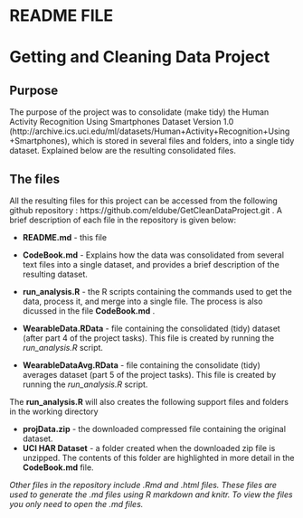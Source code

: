 # README FILE
# Getting and Cleaning Data Project

## Purpose

The purpose of the project was to consolidate (make tidy) the Human Activity Recognition Using Smartphones Dataset Version 1.0 (http://archive.ics.uci.edu/ml/datasets/Human+Activity+Recognition+Using+Smartphones), which is stored in several files and folders, into a single tidy dataset. Explained below are the resulting consolidated files.

## The files 
All the resulting files for this project can be accessed from the following github repository : https://github.com/eldube/GetCleanDataProject.git .
A brief description of each file in the repository is given below:

 - **README.md**  - this file
 
 - **CodeBook.md** - Explains how the data was consolidated from several text files into a single dataset, and provides a brief description of the
 resulting dataset.
 
 - **run_analysis.R** - the R scripts containing the commands used to get the data, process it, and merge into a single file. The process is also dicussed in the file **CodeBook.md** .
 
 - **WearableData.RData** - file containing the consolidated (tidy) dataset (after part 4 of the project tasks). This file is created 
    by running the *run_analysis.R* script.
 
 - **WearableDataAvg.RData** - file containing the consolidate (tidy) averages  dataset (part 5 of the project tasks). This file is created 
    by running the *run_analysis.R* script.

The **run_analysis.R** will also creates the following support files and folders in the working directory

- **projData.zip** - the downloaded compressed file containing the original dataset.
- **UCI HAR Dataset** - a folder created when the downloaded zip file is unzipped. The contents of this folder are highlighted in more detail in the **CodeBook.md** file.

*Other files in the repository include .Rmd and .html files. These files are used to generate the .md files using R markdown and  knitr. To view the files you only need to open the .md files.*
